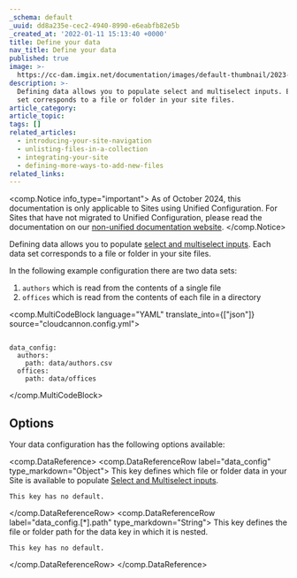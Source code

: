 ```yaml
---
_schema: default
_uuid: dd8a235e-cec2-4940-8990-e6eabfb82e5b
_created_at: '2022-01-11 15:13:40 +0000'
title: Define your data
nav_title: Define your data
published: true
image: >-
  https://cc-dam.imgix.net/documentation/images/default-thumbnail/2023-Q4/CloudCannon-Documentation-Thumbnail.png
description: >-
  Defining data allows you to populate select and multiselect inputs. Each data
  set corresponds to a file or folder in your site files.
article_category:
article_topic:
tags: []
related_articles:
  - introducing-your-site-navigation
  - unlisting-files-in-a-collection
  - integrating-your-site
  - defining-more-ways-to-add-new-files
related_links:
---
```

<comp.Notice info_type="important">
  As of October 2024, this documentation is only applicable to Sites using Unified Configuration.
  For Sites that have not migrated to Unified Configuration, please read the documentation on our [non-unified documentation website](https://non-unified.cloudcannon.com/documentation/articles/define-your-data/).
</comp.Notice>

Defining data allows you to populate [select and multiselect inputs](/documentation/articles/select-and-multiselect-inputs/). Each data set corresponds to a file or folder in your site files.

In the following example configuration there are two data sets:

1. `authors` which is read from the contents of a single file
2. `offices` which is read from the contents of each file in a directory

<comp.MultiCodeBlock language="YAML" translate_into={["json"]} source="cloudcannon.config.yml">
```

data_config:
  authors:
    path: data/authors.csv
  offices:
    path: data/offices

```
</comp.MultiCodeBlock>

## Options

Your data configuration has the following options available:

<comp.DataReference>
  <comp.DataReferenceRow label="data_config" type_markdown="Object">
    This key defines which file or folder data in your Site is available to populate [Select and Multiselect inputs](/documentation/articles/select-and-multiselect-inputs/).

    This key has no default.
  </comp.DataReferenceRow>
  <comp.DataReferenceRow label="data_config.[*].path" type_markdown="String">
    This key defines the file or folder path for the data key in which it is nested.

    This key has no default.
  </comp.DataReferenceRow>
</comp.DataReference>